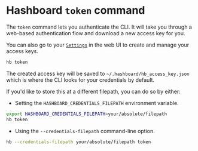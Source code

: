 # Hashboard `token` command

The `token` command lets you authenticate the CLI. It will take you through a web-based authentication flow and download a new access key for you.

You can also go to your [`Settings`](https://hashboard.com/app/p/settings#access_keys) in the web UI to create and manage your access keys.

```bash copy
hb token
```

The created access key will be saved to `~/.hashboard/hb_access_key.json` which is where the CLI looks for your credentials by default.

If you'd like to store this at a different filepath, you can do so by either:

- Setting the `HASHBOARD_CREDENTIALS_FILEPATH` environment variable.
```bash copy
export HASHBOARD_CREDENTIALS_FILEPATH=your/absolute/filepath
hb token
```

- Using the `--credentials-filepath` command-line option.
```bash copy
hb --credentials-filepath your/absolute/filepath token
```

